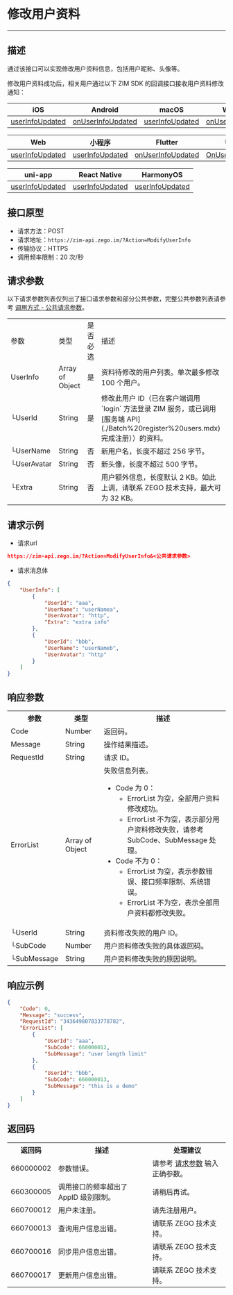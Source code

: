 # 修改用户资料

- - -

## 描述

通过该接口可以实现修改用户资料信息，包括用户昵称、头像等。

修改用户资料成功后，相关用户通过以下 ZIM SDK 的回调接口接收用户资料修改通知：

| iOS | Android | macOS | Windows | 
| --- | --- | --- | --- |
| [userInfoUpdated](https://doc-zh.zego.im/article/api?doc=zim_API~objective-c_ios~protocol~ZIMEventHandler#zim-user-info-updated) | [onUserInfoUpdated](https://doc-zh.zego.im/article/api?doc=zim_API~java_android~class~ZIMEventHandler#on-user-info-updated) | [userInfoUpdated](https://doc-zh.zego.im/article/api?doc=zim_API~objective-c_macos~protocol~ZIMEventHandler#zim-user-info-updated) | [onUserInfoUpdated](https://doc-zh.zego.im/article/api?doc=zim_API~cpp_windows~class~ZIMEventHandler#on-user-info-updated) | 

| Web | 小程序 | Flutter | Unity3D |
| --- | --- | --- | --- |
| [userInfoUpdated](https://doc-zh.zego.im/article/api?doc=zim_API~javascript_web~interface~ZIMEventHandler#user-info-updated) | [userInfoUpdated](https://doc-zh.zego.im/article/api?doc=zim_API~javascript_wxxcx~interface~ZIMEventHandler#user-info-updated) | [onUserInfoUpdated](https://pub.dev/documentation/zego_zim/latest/zego_zim/ZIMEventHandler/onUserInfoUpdated.html) | [OnUserInfoUpdated](https://doc-zh.zego.im/article/api?doc=zim_API~cs_unity3d~class~ZIMEventHandler#on-user-info-updated) | 

| uni-app | React Native | HarmonyOS |
| --- | --- |  --- | 
|[userInfoUpdated](https://doc-zh.zego.im/article/api?doc=zim_API~javascript_uni-app~interface~ZIMEventHandler#user-info-updated) | [userInfoUpdated](https://doc-zh.zego.im/article/api?doc=zim_API~javascript_react-native~interface~ZIMEventHandler#user-info-updated) | [userInfoUpdated](https://doc-zh.zego.im/article/api?doc=zim_API~javascript_harmony~interface~ZIMEventHandler#user-info-updated) |

## 接口原型

- 请求方法：POST
- 请求地址：`https://zim-api.zego.im/?Action=ModifyUserInfo`
- 传输协议：HTTPS
- 调用频率限制：20 次/秒

## 请求参数

以下请求参数列表仅列出了接口请求参数和部分公共参数，完整公共参数列表请参考 [调用方式 - 公共请求参数](../Accessing%20Server%20APIs.mdx#2-公共参数)。

<table class="collapsible-table" >
<tbody><tr data-row-level="1">
<td>参数</td>
<td>类型</td>
<td>是否必选</td>
<td>描述</td>
</tr>
<tr data-row-level="2" data-row-child="true">
<td>UserInfo</td>
<td>Array of Object</td>
<td>是</td>
<td>资料待修改的用户列表。单次最多修改 100 个用户。</td>
</tr>
<tr data-row-level="2-1">
<td>└UserId</td>
<td>String</td>
<td>是</td>
<td>修改此用户 ID（已在客户端调用 `login` 方法登录 ZIM 服务，或已调用 [服务端 API](./Batch%20register%20users.mdx) 完成注册））的资料。</td>
</tr>
<tr data-row-level="2-2">
<td>└UserName</td>
<td>String</td>
<td>否</td>
<td>新用户名，长度不超过 256 字节。</td>
</tr>
<tr data-row-level="2-3">
<td>└UserAvatar</td>
<td>String</td>
<td>否</td>
<td>新头像，长度不超过 500 字节。</td>
</tr>
<tr data-row-level="2-4">
<td>└Extra</td>
<td>String</td>
<td>否</td>
<td>用户额外信息，长度默认 2 KB。如此上调，请联系 ZEGO 技术支持，最大可为 32 KB。</td>
</tr>
</tbody></table>

## 请求示例

- 请求url
```json
https://zim-api.zego.im/?Action=ModifyUserInfo&<公共请求参数>
```

- 请求消息体
```json
{
    "UserInfo": [
        {
            "UserId": "aaa",
            "UserName": "userNamea",
            "UserAvatar": "http",
            "Extra": "extra info"
        },
        {
            "UserId": "bbb",
            "UserName": "userNameb",
            "UserAvatar": "http"
        }
    ]
}
```

## 响应参数

<table class="collapsible-table" >
<tbody><tr data-row-level="1">
<th>参数</th>
<th>类型</th>
<th>描述</th>
</tr>
<tr data-row-level="2">
<td>Code</td>
<td>Number</td>
<td>返回码。</td>
</tr>
<tr data-row-level="3">
<td>Message</td>
<td>String</td>
<td>操作结果描述。</td>
</tr>
<tr data-row-level="4">
<td>RequestId</td>
<td>String</td>
<td>请求 ID。</td>
</tr>
<tr data-row-level="5" data-row-child="true">
<td>ErrorList</td>
<td>Array of Object</td>
<td>
失败信息列表。
<ul><li>
Code 为 0：
<ul><li>ErrorList 为空，全部用户资料修改成功。</li><li>ErrorList 不为空，表示部分用户资料修改失败，请参考 SubCode、SubMessage 处理。</li></ul>
</li>
<li>
Code 不为 0：
<ul><li>ErrorList 为空，表示参数错误、接口频率限制、系统错误。</li><li>ErrorList 不为空，表示全部用户资料都修改失败。</li></ul>
</li>
</ul></td>
</tr>
<tr data-row-level="5-1">
<td>└UserId</td>
<td>String</td>
<td>资料修改失败的用户 ID。</td>
</tr>
<tr data-row-level="5-2">
<td>└SubCode</td>
<td>Number</td>
<td>用户资料修改失败的具体返回码。</td>
</tr>
<tr data-row-level="5-3">
<td>└SubMessage</td>
<td>String</td>
<td>用户资料修改失败的原因说明。</td>
</tr>
</tbody></table>

## 响应示例

```json
{
    "Code": 0,
    "Message": "success",
    "RequestId": "343649807833778782",
    "ErrorList": [
        {
            "UserId": "aaa",
            "SubCode": 660000012,
            "SubMessage": "user length limit"
        },
        {
            "UserId": "bbb",
            "SubCode": 660000013,
            "SubMessage": "this is a demo"
        }
    ]
}
```

## 返回码

<table>

<tbody><tr>
<th>返回码</th>
<th>描述</th>
<th>处理建议</th>
</tr>
<tr>
<td>660000002</td>
<td>参数错误。</td>
<td>请参考 <a href="#请求参数">请求参数</a> 输入正确参数。</td>
</tr>
<tr>
<td>660300005</td>
<td>调用接口的频率超出了 AppID 级别限制。</td>
<td>请稍后再试。</td>
</tr>
<tr>
<td>660700012</td>
<td>用户未注册。</td>
<td>请先注册用户。</td>
</tr>
<tr>
<td>660700013</td>
<td>查询用户信息出错。</td>
<td>请联系 ZEGO 技术支持。</td>
</tr>
<tr>
<td>660700016</td>
<td>同步用户信息出错。</td>
<td>请联系 ZEGO 技术支持。</td>
</tr>
<tr>
<td>660700017</td>
<td>更新用户信息出错。</td>
<td>请联系 ZEGO 技术支持。</td>
</tr>
</tbody></table>
